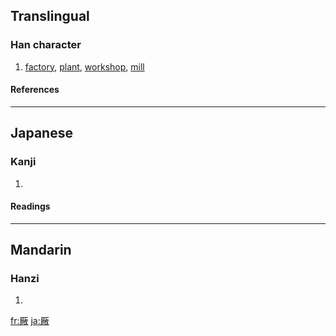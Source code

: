 {{see|廠}}

==Translingual==
===Han character===
{{Han char|rn=27|rad=厂|as=12|sn=14|four=|canj=一火月大 (MFBK), X一火月大 (XMFBK)}}
# [[factory]], [[plant]], [[workshop]], [[mill]]
====References====
{{Han ref|kx=0163.041|dkj=03034|dj=0371.050|hdz=10078.020|uh=53B0|ud=21424}}
----
==Japanese==
===Kanji===
{{ja-kanji|grade=|rs=厂12}}
# {{defn|Japanese}} 
====Readings====
{{ja-readings|on=[[しょう]] (shō)|kun=[[うまや]] (umaya)}}
----
==Mandarin==
===Hanzi===
{{cmn-hanzi|pin=[[chǎng]] ([[chang3]])|wg=ch'ang<sup>3</sup>}}
# {{defn|Mandarin}}

[[fr:厰]]
[[ja:厰]]
